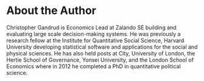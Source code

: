 # About the Author {-}

Christopher Gandrud is Economics Lead at Zalando SE building and evaluating large scale decision-making systems. He was previously a research fellow at the Institute for Quantitative Social Science, Harvard University developing statistical software and applications for the social and physical sciences. He has also held posts at City, University of London, the Hertie School of Governance, Yonsei University, and the London School of Economics where in 2012 he completed a PhD in quantitative political science. 
